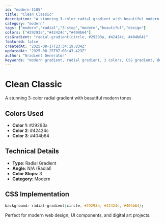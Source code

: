```yaml
---
id: "modern-1105"
title: "Clean Classic"
description: "A stunning 3-color radial gradient with beautiful modern tones"
category: "modern"
tags: ["modern","radial","3-stop","modern","beautiful","design"]
colors: ["#29293a","#42424c","#404b64"]
cssGradient: "radial-gradient(circle, #29293a, #42424c, #404b64)"
featured: false
createdAt: "2025-08-17T23:34:19.834Z"
updatedAt: "2025-08-25T07:08:43.423Z"
author: "Gradient Generator"
keywords: "modern gradient, radial gradient, 3 colors, CSS gradient, design, #29293a, #42424c, #404b64"
---
```


# Clean Classic

A stunning 3-color radial gradient with beautiful modern tones

## Colors Used
- **Color 1**: #29293a
- **Color 2**: #42424c
- **Color 3**: #404b64

## Technical Details
- **Type**: Radial Gradient
- **Angle**: N/A (Radial)
- **Color Stops**: 3
- **Category**: Modern

## CSS Implementation
```css
background: radial-gradient(circle, #29293a, #42424c, #404b64);
```

Perfect for modern web design, UI components, and digital art projects.
